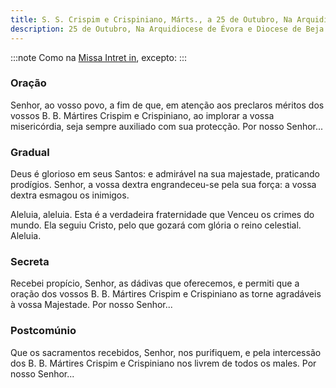 ```yaml
---
title: S. S. Crispim e Crispiniano, Márts., a 25 de Outubro, Na Arquidiocese de Évora e Diocese de Beja
description: 25 de Outubro, Na Arquidiocese de Évora e Diocese de Beja
---
```


:::note
Como na [Missa Intret in](/missal/comum/6muitosmartires1), excepto:
:::

### Oração

Senhor, ao vosso povo, a fim de que, em atenção aos preclaros méritos dos
vossos B. B. Mártires Crispim e Crispiniano, ao implorar a vossa
misericórdia, seja sempre auxiliado com sua protecção. Por nosso Senhor...

### Gradual

Deus é glorioso em seus Santos: e admirável na sua majestade, praticando
prodígios. Senhor, a vossa dextra engrandeceu-se pela sua força: a vossa
dextra esmagou os inimigos.

Aleluia, aleluia. Esta é a verdadeira fraternidade que Venceu os crimes do
mundo. Ela seguiu Cristo, pelo que gozará com glória o reino celestial.
Aleluia.

### Secreta

Recebei propício, Senhor, as dádivas que oferecemos, e permiti que a
oração dos vossos B. B. Mártires Crispim e Crispiniano as torne agradáveis
à vossa Majestade. Por nosso Senhor...

### Postcomúnio

Que os sacramentos recebidos, Senhor, nos purifiquem, e pela intercessão
dos B. B. Mártires Crispim e Crispiniano nos livrem de todos os males. Por
nosso Senhor...
